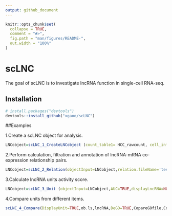 ```yaml
---
output: github_document
---
```


<!-- README.md is generated from README.Rmd. Please edit that file -->

```r
knitr::opts_chunk$set(
  collapse = TRUE,
  comment = "#>",
  fig.path = "man/figures/README-",
  out.width = "100%"
)
```

# scLNC

<!-- badges: start -->
<!-- badges: end -->

The goal of scLNC is to investigate lncRNA function in single-cell RNA-seq.

## Installation


``` r
# install.packages("devtools")
devtools::install_github("xgaoo/scLNC")
```


##Examples

1.Create a scLNC object for analysis.

``` r
LNCobject=scLNC_1_CreateLNCobject (count_table1= HCC_rawcount, cell_info1= HCC_cellinfo)
```


2.Perform calculation, filtration and annotation of lncRNA-mRNA co-expression relationship pairs.

``` r
LNCobject=scLNC_2_Relation(objectInput=LNCobject,relation.fileName='test',pairs.filter=TRUE,corcut=0.6,anno.pairs=TRUE)
```


3.Calculate lncRNA units activity score.

``` r
LNCobject=scLNC_3_Unit (objectInput=LNCobject,AUC=TRUE,displayLncRNA=NULL,DEAUC=TRUE,item.add=NULL,DEitem='majorCluster')
```


4.Compare units from different items.

``` r
scLNC_4_Compare(DisplayUnit=TRUE,ob.ls,lncRNA,DeGO=TRUE,CopareGOfile,CopareGeneList)
```


